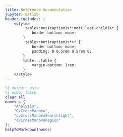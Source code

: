 ```yaml
---
title: Reference documentation
jupyter: matlab
header-includes: |
    <style>
        .table>:not(caption)>*:not(:last-child)>* {
            border-bottom: none;
        }
        .table>:not(caption)>*>* {
            border-bottom: none;
            padding: 0 0.5rem 0.5rem 0;
        }
        table, .table {
            margin-bottom: 1rem;
        }
    </style>
---
```



```matlab
%| output: asis
%| echo: false
clear all
names = {
    "Analysis",
    "CvCrossManova",
    "cvCrossManovaSearchlight",
    "cvCrossManovaRegion"
};
helpToMarkdown(names)
```
